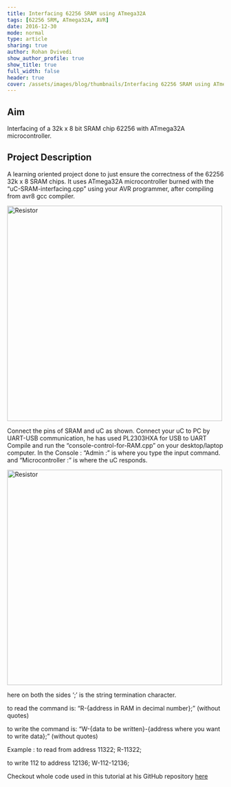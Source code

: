 ```yaml
---
title: Interfacing 62256 SRAM using ATmega32A
tags: [62256 SRM, ATmega32A, AVR]
date: 2016-12-30
mode: normal
type: article
sharing: true
author: Rohan Dvivedi
show_author_profile: true
show_title: true
full_width: false
header: true
cover: /assets/images/blog/thumbnails/Interfacing 62256 SRAM using ATmega32A.png
---
```


## Aim

Interfacing of a 32k x 8 bit SRAM chip 62256 with ATmega32A microcontroller.

## Project Description

A learning oriented project done to just ensure the correctness of the 62256 32k x 8 SRAM chips. It uses ATmega32A microcontroller burned with the “uC-SRAM-interfacing.cpp” using your AVR programmer, after compiling from avr8 gcc compiler.

<Image src="/assets/images/blog/thumbnails/Interfacing 62256 SRAM using ATmega32A.png" alt="Resistor" width='500' height='500'>

Connect the pins of SRAM and uC as shown. Connect your uC to PC by UART-USB communication, he has used PL2303HXA for USB to UART Compile and run the “console-control-for-RAM.cpp” on your desktop/laptop computer. In the Console : “Admin :” is where you type the input command. and “Microcontroller :” is where the uC responds.

<Image src="/assets/images/blog/Interfacing-SRAM/1.png" alt="Resistor" width='500' height='500'>

here on both the sides ‘;’ is the string termination character.

to read the command is: “R-{address in RAM in decimal number};” (without quotes)

to write the command is: “W-{data to be written}-{address where you want to write data};” (without quotes)

Example : to read from address 11322; R-11322;

to write 112 to address 12136; W-112-12136;

Checkout whole code used in this tutorial at his GitHub repository [here](https://github.com/RohanVDvivedi/Interfacing-62256-32Kx8bit-SRAM-using-ATmega32A)

<EmbedItem url="https://www.youtube.com/embed/psKOW52DNus" />
